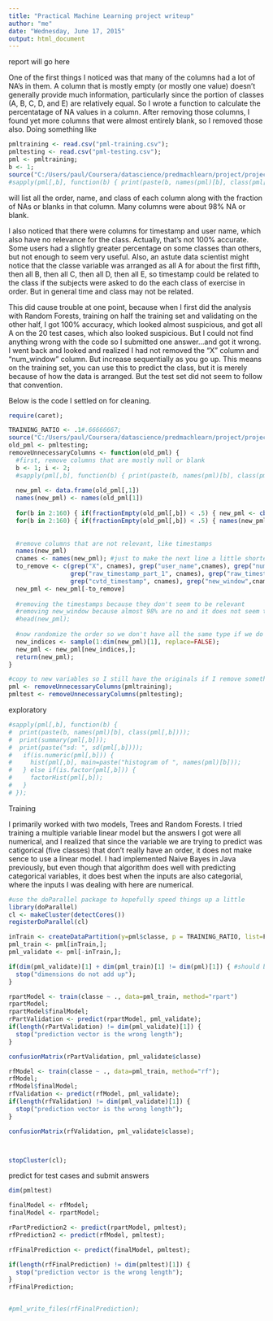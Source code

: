```yaml
---
title: "Practical Machine Learning project writeup"
author: "me"
date: "Wednesday, June 17, 2015"
output: html_document
---
```


report will go here

One of the first things I noticed was that many of the columns had a lot of NA's in them.  A column that is mostly empty (or mostly one value) doesn't generally provide much information, particularly since the portion of classes (A, B, C, D, and E) are relatively equal.  So I wrote a function to calculate the percentatage of NA values in a column.  After removing those columns, I found yet more columns that were almost entirely blank, so I removed those also.  Doing something like

```r
pmltraining <- read.csv("pml-training.csv");
pmltesting <- read.csv("pml-testing.csv");
pml <- pmltraining;
b <- 1;
source("C:/Users/paul/Coursera/datascience/predmachlearn/project/project.r");
#sapply(pml[,b], function(b) { print(paste(b, names(pml)[b], class(pml[,b]),fractionEmpty(pml[,b])))});
```
will list all the order, name, and class of each column along with the fraction of NAs or blanks in that column.  Many columns were about 98% NA or blank.

I also noticed that there were columns for timestamp and user name, which also have no relevance for the class.  Actually, that's not 100% accurate.  Some users had a slightly greater percentage on some classes than others, but not enough to seem very useful.  Also, an astute data scientist might notice that the classe variable was arranged as all A for about the first fifth, then all B, then all C, then all D, then all E, so timestamp could be related to the class if the subjects were asked to do the each class of exercise in order.  But in general time and class may not be related.

This did cause trouble at one point, because when I first did the analysis with Random Forests, training on half the training set and validating on the other half, I got 100% accuracy, which looked almost suspicious, and got all A on the 20 test cases, which also looked suspicious.  But I could not find anything wrong with the code so I submitted one answer...and got it wrong.  I went back and looked and realized I had not removed the "X" column and "num_window" column.  But increase sequentially as you go up.  This means on the training set, you can use this to predict the class, but it is merely because of how the data is arranged.  But the test set did not seem to follow that convention.

Below is the code I settled on for cleaning.

```r
require(caret);

TRAINING_RATIO <- .1#.66666667;
source("C:/Users/paul/Coursera/datascience/predmachlearn/project/project.r")
old_pml <- pmltesting;
removeUnnecessaryColumns <- function(old_pml) {
  #first, remove columns that are mostly null or blank
  b <- 1; i <- 2;
  #sapply(pml[,b], function(b) { print(paste(b, names(pml)[b], class(pml[,b]),fractionNA(pml[,b]))});
  
  new_pml <- data.frame(old_pml[,1])
  names(new_pml) <- names(old_pml[1])
  
  for(b in 2:160) { if(fractionEmpty(old_pml[,b]) < .5) { new_pml <- cbind(new_pml, old_pml[,b]);}}
  for(b in 2:160) { if(fractionEmpty(old_pml[,b]) < .5) { names(new_pml)[i] <- names(old_pml)[b]; i <- i + 1}}
  
  
  #remove columns that are not relevant, like timestamps
  names(new_pml)
  cnames <- names(new_pml); #just to make the next line a little shorter
  to_remove <- c(grep("X", cnames), grep("user_name",cnames), grep("num_window", cnames), 
                 grep("raw_timestamp_part_1", cnames), grep("raw_timestamp_part_2", cnames), 
                 grep("cvtd_timestamp", cnames), grep("new_window",cnames));
  new_pml <- new_pml[-to_remove]
  
  #removing the timestamps because they don't seem to be relevant
  #removing new_window because almost 98% are no and it does not seem to convey useful information
  #head(new_pml);
  
  #now randomize the order so we don't have all the same type if we do k-fold cross validation (should not be necessary but shouldn't hurt)
  new_indices <- sample(1:dim(new_pml)[1], replace=FALSE);
  new_pml <- new_pml[new_indices,];
  return(new_pml);
}

#copy to new variables so I still have the originals if I remove something I shouldn't.
pml <- removeUnnecessaryColumns(pmltraining);
pmltest <- removeUnnecessaryColumns(pmltesting);

```

exploratory
```r

#sapply(pml[,b], function(b) { 
#  print(paste(b, names(pml)[b], class(pml[,b])));
#  print(summary(pml[,b]));
#  print(paste("sd: ", sd(pml[,b])));
#   if(is.numeric(pml[,b])) {
#     hist(pml[,b], main=paste("histogram of ", names(pml)[b]));
#   } else if(is.factor(pml[,b])) {
#     factorHist(pml[,b]);
#   }
# });

```

Training

I primarily worked with two models, Trees and Random Forests.  I tried training a multiple variable linear model but the answers I got were all numerical, and I realized that since the variable we are trying to predict was catigorical (five classes) that don't really have an order, it does not make sence to use a linear model.  I had implemented Naive Bayes in Java previously, but even though that algorithm does well with predicting categorical variables, it does best when the inputs are also categorial, where the inputs I was dealing with here are numerical.


```r

#use the doParallel package to hopefully speed things up a little
library(doParallel)
cl <- makeCluster(detectCores())
registerDoParallel(cl)

inTrain <- createDataPartition(y=pml$classe, p = TRAINING_RATIO, list=F)
pml_train <- pml[inTrain,];
pml_validate <- pml[-inTrain,];

if(dim(pml_validate)[1] + dim(pml_train)[1] != dim(pml)[1]) { #should be equal
  stop("dimensions do not add up");
}

rpartModel <- train(classe ~ ., data=pml_train, method="rpart")
rpartModel;
rpartModel$finalModel;
rPartValidation <- predict(rpartModel, pml_validate);
if(length(rPartValidation) != dim(pml_validate)[1]) {
  stop("prediction vector is the wrong length");
}

confusionMatrix(rPartValidation, pml_validate$classe)

rfModel <- train(classe ~ ., data=pml_train, method="rf");
rfModel;
rfModel$finalModel;
rfValidation <- predict(rfModel, pml_validate);
if(length(rfValidation) != dim(pml_validate)[1]) {
  stop("prediction vector is the wrong length");
}

confusionMatrix(rfValidation, pml_validate$classe);



stopCluster(cl);

```


predict for test cases and submit answers
```r
dim(pmltest)

finalModel <- rfModel;
finalModel <- rpartModel;

rPartPrediction2 <- predict(rpartModel, pmltest);
rfPrediction2 <- predict(rfModel, pmltest);

rfFinalPrediction <- predict(finalModel, pmltest);

if(length(rfFinalPrediction) != dim(pmltest)[1]) {
  stop("prediction vector is the wrong length");
}
rfFinalPrediction;


#pml_write_files(rfFinalPrediction);
```
